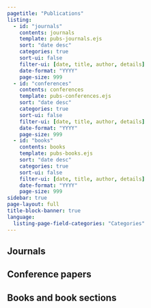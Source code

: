 ```yaml
---
pagetitle: "Publications"
listing:
  - id: "journals"
    contents: journals
    template: pubs-journals.ejs
    sort: "date desc"
    categories: true
    sort-ui: false
    filter-ui: [date, title, author, details]
    date-format: "YYYY"
    page-size: 999
  - id: "conferences"
    contents: conferences
    template: pubs-conferences.ejs
    sort: "date desc"
    categories: true
    sort-ui: false
    filter-ui: [date, title, author, details]
    date-format: "YYYY"
    page-size: 999
  - id: "books"
    contents: books
    template: pubs-books.ejs
    sort: "date desc"
    categories: true
    sort-ui: false
    filter-ui: [date, title, author, details]
    date-format: "YYYY"
    page-size: 999
sidebar: true
page-layout: full
title-block-banner: true
language:
  listing-page-field-categories: "Categories"
---
```


<!-- You can download a BibTeX file with all my citable publications <a href="all_refs.bib" download>here</a>. -->

## Journals

:::{#journals}
:::

## Conference papers

:::{#conferences}
:::

## Books and book sections

:::{#books}
:::
